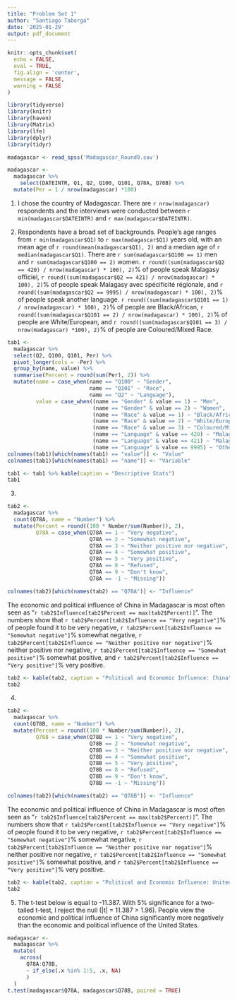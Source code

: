 ```yaml
---
title: "Problem Set 1"
author: "Santiago Taborga"
date: '2025-01-29'
output: pdf_document
---
```


```r
knitr::opts_chunk$set(
  echo = FALSE, 
  eval = TRUE,
  fig.align = 'center', 
  message = FALSE,
  warning = FALSE
)

library(tidyverse)
library(knitr)
library(haven)
library(Matrix)
library(lfe)
library(dplyr)
library(tidyr)

madagascar <- read_spss('Madagascar_Round9.sav') 

madagascar <-
  madagascar %>%
    select(DATEINTR, Q1, Q2, Q100, Q101, Q78A, Q78B) %>%
  mutate(Per = 1 / nrow(madagascar) *100)

```

1. I chose the country of Madagascar. There are `r nrow(madagascar)` respondents and the interviews were conducted between `r min(madagascar$DATEINTR)` and `r max(madagascar$DATEINTR)`.

2. Respondents have a broad set of backgrounds. People's age ranges from `r min(madagascar$Q1)` to `r max(madagascar$Q1)` years old, with an mean age of `r round(mean(madagascar$Q1), 2)` and a median age of `r median(madagascar$Q1)`. There are `r sum(madagascar$Q100 == 1)` men and `r sum(madagascar$Q100 == 2)` women. `r round((sum(madagascar$Q2 == 420) / nrow(madagascar) * 100), 2)`% of people speak Malagasy officiel, `r round((sum(madagascar$Q2 == 421) / nrow(madagascar) * 100), 2)`% of people speak Malagasy avec spécificité régionale, and `r round((sum(madagascar$Q2 == 9995) / nrow(madagascar) * 100), 2)`% of people speak another language. `r round((sum(madagascar$Q101 == 1) / nrow(madagascar) * 100), 2)`% of people are Black/African, `r round((sum(madagascar$Q101 == 2) / nrow(madagascar) * 100), 2)`% of people are White/European, and `r round((sum(madagascar$Q101 == 3) / nrow(madagascar) *100), 2)`% of people are Coloured/Mixed Race.

```r
tab1 <- 
  madagascar %>%
  select(Q2, Q100, Q101, Per) %>%
  pivot_longer(cols = -Per) %>%
  group_by(name, value) %>%
  summarise(Percent = round(sum(Per), 2)) %>%
  mutate(name = case_when(name == "Q100" ~ "Gender",
                          name == "Q101" ~ "Race",
                          name == "Q2" ~ "Language"),
         value = case_when((name == "Gender" & value == 1) ~ "Men",
                           (name == "Gender" & value == 2) ~ "Women",
                           (name == "Race" & value == 1) ~ "Black/African",
                           (name == "Race" & value == 2) ~ "White/European",
                           (name == "Race" & value == 3) ~ "Coloured/Mixed Race",
                           (name == "Language" & value == 420) ~ "Malagasy officiel",
                           (name == "Language" & value == 421) ~ "Malagasy avec spécificité régionale",
                           (name == "Language" & value == 9995) ~ "Other"))
colnames(tab1)[which(names(tab1) == "value")] <- "Value" 
colnames(tab1)[which(names(tab1) == "name")] <- "Variable"

tab1 <- tab1 %>% kable(caption = "Descriptive Stats")
tab1
```

3. 
```r
tab2 <- 
  madagascar %>%
  count(Q78A, name = "Number") %>%
  mutate(Percent = round((100 * Number/sum(Number)), 2),
         Q78A = case_when(Q78A == 1 ~ "Very negative",
                          Q78A == 2 ~ "Somewhat negative",
                          Q78A == 3 ~ "Neither positive nor negative",
                          Q78A == 4 ~ "Somewhat positive",
                          Q78A == 5 ~ "Very positive",
                          Q78A == 8 ~ "Refused",
                          Q78A == 9 ~ "Don't know",
                          Q78A == -1 ~ "Missing"))

colnames(tab2)[which(names(tab2) == "Q78A")] <- "Influence"

```
The economic and political influence of China in Madagascar is most often seen as "`r tab2$Influence[tab2$Percent == max(tab2$Percent)]`". The numbers show that `r tab2$Percent[tab2$Influence == "Very negative"]`% of people found it to be very negative, `r tab2$Percent[tab2$Influence == "Somewhat negative"]`% somewhat negative, `r tab2$Percent[tab2$Influence == "Neither positive nor negative"]`% neither positive nor negative, `r tab2$Percent[tab2$Influence == "Somewhat positive"]`% somewhat positive, and `r tab2$Percent[tab2$Influence == "Very positive"]`% very positive.

```r
tab2 <- kable(tab2, caption = "Political and Economic Influence: China")
tab2
```

4. 
```r
tab2 <- 
  madagascar %>%
  count(Q78B, name = "Number") %>%
  mutate(Percent = round((100 * Number/sum(Number)), 2),
         Q78B = case_when(Q78B == 1 ~ "Very negative",
                          Q78B == 2 ~ "Somewhat negative",
                          Q78B == 3 ~ "Neither positive nor negative",
                          Q78B == 4 ~ "Somewhat positive",
                          Q78B == 5 ~ "Very positive",
                          Q78B == 8 ~ "Refused",
                          Q78B == 9 ~ "Don't know",
                          Q78B == -1 ~ "Missing"))

colnames(tab2)[which(names(tab2) == "Q78B")] <- "Influence"

```
The economic and political influence of China in Madagascar is most often seen as "`r tab2$Influence[tab2$Percent == max(tab2$Percent)]`". The numbers show that `r tab2$Percent[tab2$Influence == "Very negative"]`% of people found it to be very negative, `r tab2$Percent[tab2$Influence == "Somewhat negative"]`% somewhat negative, `r tab2$Percent[tab2$Influence == "Neither positive nor negative"]`% neither positive nor negative, `r tab2$Percent[tab2$Influence == "Somewhat positive"]`% somewhat positive, and `r tab2$Percent[tab2$Influence == "Very positive"]`% very positive.

```r
tab2 <- kable(tab2, caption = "Political and Economic Influence: United States")
tab2
```

5. The t-test below is equal to -11.387. With 5% significance for a two-tailed t-test, I reject the null (|t| = 11.387 > 1.96). People view the economic and political influence of China significantly more negatively than the economic and political influence of the United States.

```r
madagascar <-
  madagascar %>%
  mutate(
    across(
      Q78A:Q78B,
      ~ if_else(.x %in% 1:5, .x, NA)
      )
  )
t.test(madagascar$Q78A, madagascar$Q78B, paired = TRUE)
```
